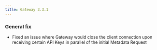 ```yaml
---
title: Gateway 3.3.1
---
```


### General fix

- Fixed an issue where Gateway would close the client connection upon receiving certain API Keys in parallel of the initial Metadata Request